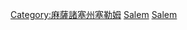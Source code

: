 {{Cat more|麻薩諸塞州塞勒姆}}
[[Category:麻薩諸塞州塞勒姆|Category:麻薩諸塞州塞勒姆]]
[[Category:麻薩諸塞州艾塞克斯郡人|Salem]]
[[Category:麻薩諸塞州各城市人物|Salem]]